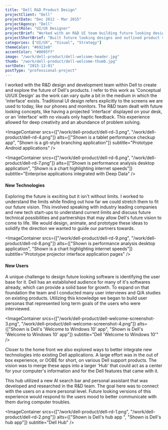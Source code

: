 ```yaml
---
title: "Dell R&D Product Design"
projectClient: "Dell"
projectDate: "Dec 2012 - Mar 2015"
projectAgency: "Dell"
projectRole: "UI/UX Designer"
projectBrief: "Worked with an R&D UI team building future looking designs and outlining product visions for enterprise and consumer software. Took visionary ideas and brought them to life with UI designs and interactive prototypes. Built future looking user profiles as a way of predicting the product direction 10+ years out. Used this information to guide the creation of new and unique user interaction patterns."
projectShortBrief: "Built future looking designs and outlined product visions for enterprise and consumer software."
categories: ["UI/UX", "Visual", "Strategy"]
themeColor: "#6923e0"
accentColor: "#0095ff"
image: "/work/dell-product/dell-welcome-header.jpg"
thumb: "/work/dell-product/dell-welcome-thumb.jpg"
sortDate: "2015-12-01"
postType: "professional-project"
---
```


I worked with the R&D design and development team within Dell to create and explore the future of Dell's products. I refer to this work as 'Conceptual UI/UX Design' as the work can vary quite a bit in the medium in which the 'interface' exists. Traditional UI design refers explicitly to the screens we are used to today, like our phones and monitors. The R&D team dealt with future looking concepts, like having a projected 'interface' displayed on your desk, or an 'interface' with no visuals only haptic feedback. This experience allowed for deep creativity and an abundance of problem solving.

<ImageContainer
    srcs={["/work/dell-product/dell-rd-3.png", "/work/dell-product/dell-rd-4.png"]}
    alts={["Shown is a tablet performance checkup app", "Shown is a git-style branching application"]}
    subtitle="Prototype Android applications"
/>

<ImageContainer
    srcs={["/work/dell-product/dell-rd-6.png", "/work/dell-product/dell-rd-7.png"]}
    alts={["Shown is performance analysis desktop application", "Shown is a chart highlighting internet speeds"]}
    subtitle="Enterprise applications integrated with Deep Data"
/>

#### New Technologies

Exploring the future is exciting but it isn't without limits. I worked to understand the limits while finding out how far we could stretch them to fit our future vision. This involved speaking with industry leading companies and new tech start-ups to understand current limits and discuss future technical possibilities and partnerships that may allow Dell's future vision to come to life. We would design, animate, and prototype these ideas to solidify the direction we wanted to guide our partners towards.

<ImageContainer src="/work/dell-product/dell-rd-10.png" alt="Shown is a prototype projector interface application" subtitle="Prototype projector interface application" />

<ImageContainer
    srcs={["/work/dell-product/dell-rd-9.png", "/work/dell-product/dell-rd-8.png"]}
    alts={["Shown is performance analysis desktop application", "Shown is a chart highlighting internet speeds"]}
    subtitle="Prototype projector interface application pages"
/>

#### New Users

A unique challenge to design future looking software is identifying the user base for it. Dell has an established audience for many of it's softwares already, which can provide a solid base for growth. To expand on that foundation the team and I conducted many user interviews and Q/A studies on existing products. Utilizing this knowledge we began to build user personas that represented long term goals of the users who were interviewed.

<ImageContainer
    srcs={["/work/dell-product/dell-welcome-screenshot-3.png", "/work/dell-product/dell-welcome-screenshot-4.png"]}
    alts={["Shown is Dell's 'Welcome to Windows 10' app", "Shown is Dell's 'Welcome to Windows 10' app"]}
    subtitle="Dell 'Welcome to Windows 10'"
/>

Closer to the home front we also explored ways to better integrate new technologies into existing Dell applications. A large effort was in the out of box experience, or OOBE for short, on various Dell support products. The vision was to merge these apps into a larger 'Hub' that could act as a center for your computer's information and for the Dell features that came with it.

This hub utilized a new AI search bar and personal assistant that was developed and researched in the R&D team. The goal here was to connect with the users on a more personal level. Future looking versions of this experience would respond to the users mood to better communicate with them during computer troubles.

<ImageContainer srcs={["/work/dell-product/dell-rd-1.png", "/work/dell-product/dell-rd-2.png"]} alts={["Shown is Dell's hub app ", "Shown is Dell's hub app"]} subtitle="Dell Hub" />
